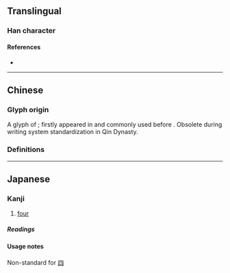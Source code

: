 {{also|四|肆}}
{{character info/new}}
<!-- may be replaced by zh-forms -->
==Translingual==

===Han character===
{{Han char|rn=7|rad=二|as=02|sn=4|four=10101|canj=MMMM|ids=⿱二二}}

====References====
* {{Han ref|kx=0087.010|dkj=00259|dj=0183.020|hdz=10010.020|uh=4E96|ud=20118}}

----

==Chinese==

===Glyph origin===
A glyph of {{zh-l|*四}}; firstly appeared in {{w|oracle bone script}} and commonly used before {{w|Qin Dynasty}}. Obsolete during writing system standardization in Qin Dynasty.

===Definitions===
{{zh-see|四|a}}

----

==Japanese==

===Kanji===
{{ja-kanji|grade=uc|rs=二02}}

# {{lb|ja|archaic|sort=し}} [[four]]

=====Readings=====
{{ja-readings
|goon=し
|kanon=し
|kun=よ-, よ-つ, よっ-つ, よん-
}}

====Usage notes====
Non-standard for [[四]]